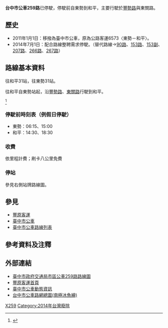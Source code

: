 {{Infobox Bus Route
| image=
| number= 台中市公車259路
| manager= [[臺中市政府交通局|臺中市政府交通局]]公共運輸處
| operator= [[豐原客運|豐原客運]]
| garage=
| length=
| time=
| start= 東勢
| via=  新盛里<br>新伯公 <br>大茅埔  <br>馬鞍寮 <br>天冷
| end= 和平
| level=
| level1=
| frequency= 固定班次<ref>{{Cite web |url=http://fybus.com.tw/data/city/259.htm |title=豐原客運259路時刻表 |access-date=2013-12-06 |archive-date=2013-12-11 |archive-url=https://web.archive.org/web/20131211033458/http://fybus.com.tw/data/city/259.htm |dead-url=yes }}</ref>
| frequency1= 平日：來回共4班 <br>假日：停駛。
| Other_route= 
| vehicle=   
| Fare= 依里程計費
| compete= [[臺中市公車90路|臺中市公車90路]]<br>[[台中市公車207路|台中市公車207路]]
| bgcolor= white
| fontcolor= gray
}}

'''台中市公車259路'''已停駛，停駛前自東勢到和平，主要行駛於[[豐勢路|豐勢路]]與東關路。

==歷史==
*2011年1月1日：移撥為臺中市公車，原為公路客運6573〈東勢－和平〉。
*2014年7月1日：配合路線整聘需求停駛。（替代路線→[[台中市公車90路|90路]]、[[台中市公車153路|153路]]、[[台中市公車153路|153副]]、[[台中市公車207路|207路]]、[[台中市公車266路|266路]]、[[台中市公車267路|267路]]）

==路線基本資料==
往和平31站，往東勢31站。

往和平自東勢站起，沿[[豐勢路|豐勢路]]、[[東關路|東關路]]行駛到和平。

<ref>{{Cite web |url=http://www.fybus.com.tw/data/city/259.jpg |title=豐原客運259路路線圖 |accessdate=2013-12-06 |archive-date=2013-08-22 |archive-url=https://web.archive.org/web/20130822162026/http://fybus.com.tw/data/city/259.jpg |dead-url=yes }}</ref>

===停駛前時刻表（例假日停駛）===
*東勢：06:15、15:00
*和平：14:30、18:30

===收費===
依里程計費；刷卡八公里免費

===停站===
參見右側站牌路線圖。
{{BS-map
|title=台中市公車259路停駛前站牌
|legend=0
|lua=1
|map=
KBHFa~~'''東勢'''
BHF~~南平里
BHF~~中嵙口
BHF~~東勢南站
BHF~~石角口
BHF~~新盛里
BHF~~尾社
BHF~~三鑫公司
BHF~~東關福山路口
BHF~~新伯公
BHF~~詒新
BHF~~下城-{里}-
BHF~~上城-{里}-
BHF~~頭汴角
BHF~~成功新村
BHF~~大茅埔
BHF~~慶福里
BHF~~下段
BHF~~上段
BHF~~水簡頭
BHF~~馬鞍寮
BHF~~東關湖楓路口
BHF~~老楓樹下
BHF~~楓樹下
BHF~~天冷
BHF~~大同橋
BHF~~燥坑
BHF~~和合
BHF~~東關和榮路口
BHF~~外和平
KBHFe~~'''和平'''
}}

==參見==
*[[豐原客運|豐原客運]]
*[[臺中市公車|臺中市公車]]
*[[臺中市公車路線列表|臺中市公車路線列表]]

==參考資料及注釋==
<div class="references-2column">
<references />
</div>

==外部連結==
*[http://www.traffic.taichung.gov.tw/form/index-1.asp?Parser=3,7,161,52,,,87,23,,,,,259 臺中市政府交通局市區公車259路路線圖] {{Wayback|url=http://www.traffic.taichung.gov.tw/form/index-1.asp?Parser=3,7,161,52,,,87,23,,,,,259 |date=20190610092226 }}
*[http://www.fybus.com.tw 豐原客運首頁]{{Wayback|url=http://www.fybus.com.tw/ |date=20190704213901 }}
*[http://citybus.taichung.gov.tw/tcbus2/ 臺中市公車動態資訊]{{Wayback|url=http://citybus.taichung.gov.tw/tcbus2/ |date=20140412110242 }}
*[https://web.archive.org/web/20131012090254/http://ilearn.fcu.edu.tw/bbcswebdav/users/t98023/TCBline.pdf 台中市公車路網總圖(南極冰魚繪)]

{{臺中市市區公車}}

[[Category:台中市公車路線|X259]]
[[Category:2014年台灣廢除|Category:2014年台灣廢除]]